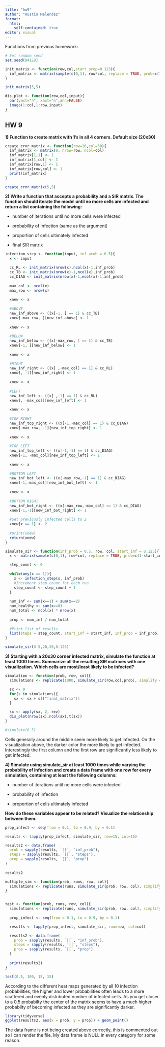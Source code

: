 ```yaml
---
title: "hw9"
author: "Austin Melendez"
format: 
  html:
    self-contained: true
editor: visual
---
```


Functions from previous homework:

```r
# Set random seed
set.seed(94128)

init_matrix <- function(row,col,start_prop=0.125){
  inf_matrix <- matrix(sample(c(0,1), row*col, replace = TRUE, prob=c(1-start_prop,start_prop)), nrow=row, ncol=col)
}

init_matrix(5,5)
```

```r
dis_plot <- function(row,col,input){
  par(yaxt="n", xaxt="n",ann=FALSE)
  image(1:col,1:row,input)
}
```

## HW 9

**1) Function to create matrix with 1's in all 4 corners. Default size (20x30)**

```r
create_crnr_matrix <- function(row=20,col=30){
  inf_matrix <- matrix(0, nrow=row, ncol=col)
  inf_matrix[1,1] <- 1
  inf_matrix[1,col] <- 1
  inf_matrix[row,1] <- 1
  inf_matrix[row,col] <- 1
  print(inf_matrix)
}

create_crnr_matrix(5,5)
```

**2) Write a function that accepts a probability and a SIR matrix. The function should iterate the model until no more cells are infected and return a list containing the following:**

-   number of iterations until no more cells were infected

-   probability of infection (same as the argument)

-   proportion of cells ultimately infected

-   final SIR matrix

```r
infection_step <- function(input, inf_prob = 0.5){
  x <- input

  cc_RL <- init_matrix(nrow(x),ncol(x)-1,inf_prob)
  cc_TB <- init_matrix(nrow(x)-1,ncol(x),inf_prob)
  cc_DIAG <- init_matrix(nrow(x)-1,ncol(x)-1,inf_prob)
  
  max_col <- ncol(x)
  max_row <- nrow(x)
  
  xnew <- x
  
  #ABOVE
  new_inf_above <- ((x[-1, ] == 1) & cc_TB)
  xnew[-max_row, ][new_inf_above] <- 1
  
  xnew <- x
  
  #BELOW
  new_inf_below <- ((x[-max_row, ] == 1) & cc_TB)
  xnew[-1, ][new_inf_below] <- 1
  
  xnew <- x
  
  #RIGHT
  new_inf_right <- ((x[ ,-max_col] == 1) & cc_RL)
  xnew[, -1][new_inf_right] <- 1
      
  xnew <- x
  
  #LEFT
  new_inf_left <- ((x[ ,-1] == 1) & cc_RL)
  xnew[, -max_col][new_inf_left] <- 1
  
  xnew <- x
  
  #TOP RIGHT
  new_inf_top_right <- ((x[-1,-max_col] == 1) & cc_DIAG)
  xnew[-max_row, -1][new_inf_top_right] <- 1
  
  xnew <- x
  
  #TOP LEFT
  new_inf_top_left <- ((x[-1,-1] == 1) & cc_DIAG)
  xnew[-1, -max_col][new_inf_top_left] <- 1
  
  xnew <- x
  
  #BOTTOM LEFT
  new_inf_bot_left <- ((x[-max_row,-1] == 1) & cc_DIAG)
  xnew[-1,-max_col][new_inf_bot_left] <- 1
  
  xnew <- x
  
  #BOTTOM RIGHT
  new_inf_bot_right <- ((x[-max_row,-max_col] == 1) & cc_DIAG)
  xnew[-1,-1][new_inf_bot_right] <- 1
      
  #Set previously infected cells to 2
  xnew[x == 1] <- 2
  
  #print(xnew)
  return(xnew)
}
```

```r
simulate_sir <- function(inf_prob = 0.5, row, col, start_inf = 0.125){
  x <- matrix(sample(c(0,1), row*col, replace = TRUE, prob=c(1-start_inf,start_inf)), nrow=row, ncol=col)

  step_count <- 0
  
  while(any(x == 1)){
    x <- infection_step(x, inf_prob)
    #Increment step count for each run
    step_count <- step_count + 1
  }
  
  num_inf <- sum(x==1) + sum(x==2)
  num_healthy <- sum(x==0)
  num_total <- ncol(x) * nrow(x)
  
  prop <- num_inf / num_total
  
  #Print list of results
  list(steps = step_count, start_inf = start_inf, inf_prob = inf_prob, prop = prop, final_matrix = x)
}

simulate_sir(0.5,20,30,0.125)
```

**3) Starting with a 20x30 corner infected matrix, simulate the function at least 1000 times. Summarize all the resulting SIR matrices with one visualization. Which cells are most/least likely to be infected?**

```r
simulation <- function(prob, row, col){
  simulations <- replicate(1000, simulate_sir(row,col,prob), simplify = FALSE)

  sx <- 0
  for(s in simulations){
    sx <- sx + s[["final_matrix"]]
  }

  sx <- apply(sx, 2, rev)
  dis_plot(nrow(sx),ncol(sx),t(sx))
}

#simulate(0.5)
```

Cells generally around the middle seem more likely to get infected. On the visualization above, the darker color the more likely to get infected. Interestingly the first column and the first row are significantly less likely to get infected.

**4) Simulate using simulate_sir at least 1000 times while varying the probability of infection and create a data frame with one row for every simulation, containing at least the following columns:**

-   number of iterations until no more cells were infected

-   probability of infection

-   proportion of cells ultimately infected

**How do these variables appear to be related? Visualize the relationship between them.**

```r
prop_infect <- seq(from = 0.1, to = 0.9, by = 0.1)

results <- lapply(prop_infect, simulate_sir, row=15, col=15)

results2 <- data.frame(
  prob = sapply(results, `[[`, "inf_prob"),
  steps = sapply(results, `[[`, "steps"),
  prop = sapply(results, `[[`, "prop")
)
 
results2

```

```r
multiple_sim <- function(prob, runs, row, col){
  simulations <- replicate(runs, simulate_sir(prob, row, col), simplify = FALSE)
}


test <- function(prob, runs, row, col){
  simulations <- replicate(runs, simulate_sir(prob, row, col), simplify = FALSE)
  
  prop_infect <- seq(from = 0.1, to = 0.9, by = 0.1)

  results <- lapply(prop_infect, simulate_sir, row=row, col=col)

  results2 <- data.frame(
    prob = sapply(results, `[[`, "inf_prob"),
    steps = sapply(results, `[[`, "steps"),
    prop = sapply(results, `[[`, "prop")
  )
  
  print(results2)
}

test(0.5, 100, 15, 15)
```

According to the different heat maps generated by all 10 infection probabilities, the higher and lower probabilities often leads to a more scattered and evenly distributed number of infected cells. As you get closer to a 0.5 probabilty the center of the matrix seems to have a much higher probabilty of becoming infected as they are significantly darker.

```r
library(tidyverse)
ggplot(results2, aes(x = prob, y = prop)) + geom_point()
```

The data frame is not being created above correctly, this is commented out so I can render the file. My data frame is NULL in every category for some reason.
